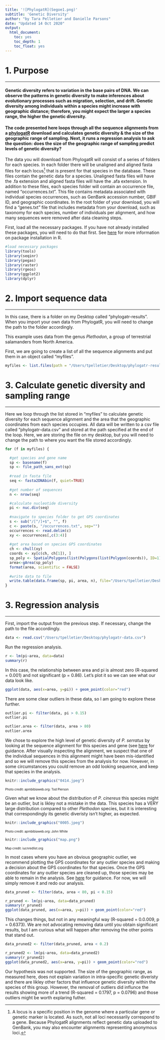 ```yaml
---
title: '![PhylogatR](Segoe1.png)' 
subtitle: 'Genetic Diversity'
author: "by Tara Pelletier and Danielle Parsons"
date: "Updated 14 Oct 2020"
output:
  html_document:
    toc: yes
    toc_depth: 1
    toc_float: yes
---
```

# 1. Purpose
***
#### **Genetic diversity** refers to variation in the base pairs of DNA. We can observe the patterns in genetic diversity to make inferences about evolutionary processes such as migration, selection, and drift. Genetic diversity among individuals within a species might increase with geographic distance; therefore, you might expect the larger a species range, the higher the genetic diversity.

#### The code presented here loops through all the sequence alignments from a [phylogatR](https://phylogatr.org/) download and calculates genetic diversity & the size of the geographic range of sampling. Next, it runs a regression analysis to ask the question: does the size of the geographic range of sampling predict levels of genetic diversity?

The data you will download from PhylogatR will consist of a series of folders for each species. In each folder there will be unaligned and aligned fasta files for each locus[^1] that is present for that species in the database. These files contain the genetic data for a species. Unaligned fasta files will have the .fa extension and aligned fasta files will have the .afa extension. In addition to these files, each species folder will contain an occurrence file, named "occurrences.txt". This file contains metadata associated with individual species occurrences, such as GenBank accession number, GBIF ID, and geographic coordinates. In the root folder of your download, you will find a "genes.txt" file that includes metadata from your download, such as taxonomy for each species, number of individuals per alignment, and how many sequences were removed after data cleaning steps.

[^1]: A locus is a specific position in the genome where a particular gene or genetic marker is located. As such, not all loci necessarily correspond to a gene. Because PhylogatR alignments reflect genetic data uploaded to GenBank, you may also encounter alignments representing anonymous loci.

First, load all the necessary packages. If you have not already installed these packages, you will need to do that first. See [here](https://www.neonscience.org/packages-in-r){target="_blank" rel="noopener"} for more information on package installation in R.

```r
#load necessary packages
library(tools)
library(seqinr)
library(pegas)
library(raster)
library(rgeos)
library(ggplot2)
library(dplyr)
```

# 2. Import sequence data
***
In this case, there is a folder on my Desktop called “phylogatr-results”. When you import your own data from PhylogatR, you will need to change the path to the folder accordingly.

This example uses data from the genus *Plethodon*, a group of terrestrial salamanders from North America.

First, we are going to create a list of all the sequence alignments and put them in an object called "myfiles". 
```r
myfiles <- list.files(path = "/Users/tpelletier/Desktop/phylogatr-results", pattern = ".afa", full.names=TRUE, recursive = TRUE)
```

# 3. Calculate genetic diversity and sampling range
***
Here we loop through the list stored in "myfiles" to calculate genetic diversity for each sequence alignment and the area that the geographic coordinates from each species occupies. All data will be written to a csv file called "phylogatr-data.csv" and stored at the path specified at the end of the loop. Here, we are storing the file on my desktop, but you will need to change the path to where you want the file stored accordingly.
```r
for (f in myfiles) {

  #get species and gene name
  sp <- basename(f)
  sp <- file_path_sans_ext(sp)
  
  #read in fasta file
  seq <- fasta2DNAbin(f, quiet=TRUE)
  
  #get number of sequences
  n <- nrow(seq)

  #calculate nucleotide diversity
  pi <- nuc.div(seq)
  
  #navigate to species folder to get GPS coordinates
  s <- sub("/[^/]+$", "", f)
  c <- paste(s, "/occurrences.txt", sep="")
  occurrences <- read.delim(c)
  xy <- occurrences[,c(3:4)]
    
  #get area based on species GPS coordinates
  ch <- chull(xy)
  coords <- xy[c(ch, ch[1]), ]
  sp_poly <- SpatialPolygons(list(Polygons(list(Polygon(coords)), ID=1)))
  area<-gArea(sp_poly)
  format(area, scientific = FALSE)
  
  #write data to file
  write.table(data.frame(sp, pi, area, n), file="/Users/tpelletier/Desktop/phylogatr-data.csv", quote=FALSE, row.names=FALSE, col.names=!file.exists("phylogatr-data.csv"), append=TRUE, sep=",")
}
```

# 3. Regression analysis
***
First, import the output from the previous step. If necessary, change the path to the file accordingly.
```r
data <- read.csv("/Users/tpelletier/Desktop/phylogatr-data.csv")
```

Run the regression analysis.
```r
r <- lm(pi~area, data=data)
summary(r)
```
In this case, the relationship between area and pi is almost zero (R-squared = 0.001) and not significant (p = 0.86). Let's plot it so we can see what our data look like.
```r
ggplot(data, aes(x=area, y=pi)) + geom_point(color="red")
```

There are some clear outliers in these data, so I am going to explore these further.
```r
outlier.pi <- filter(data, pi > 0.15)
outlier.pi
```
```r
outlier.area <- filter(data, area > 80)
outlier.area
```

We chose to explore the high level of genetic diversity of *P. serratus* by looking at the sequence alignment for this species and gene (see [here](https://phylogatr.org/assets/modules/Checking_Your_Data.html) for guidance. After visually inspecting the alignment, we suspect that one of the individual sequences in this alignment might have been mis-idantified and so we will remove this species from the analysis for now. However, in some circumstances you could remove an odd looking sequence, and keep that species in the analysis.

```r
knitr::include_graphics("0414.jpeg")
```
<font size="1"> Photo credit: apmbibiaweb.org: Tod Pierson </font>

Given what we know about the distribution of *P. cinereus* this species might be an outlier, but is likley not a mistake in the data. This species has a VERY large distribution compared to other *Plethodon* species, but it is interesting that correspondingly its genetic diveristy isn't higher, as expected.

```r
knitr::include_graphics("0005.jpeg")
```
<font size="1"> Photo credit: apmbibiaweb.org: John White </font>
```r
knitr::include_graphics("map.png")
```
<font size="1"> Map credit: iucnredlist.org </font>

In most cases where you have an obvious geographic outlier, we recommend plotting the GPS coordinates for any outlier species and making a decision about the GPS coordinates for that species. Once the GPS coordinates for any outlier species are cleaned up, those species may be able to remain in the analysis. See [here](https://phylogatr.org/assets/modules/Checking_Your_Data.html) for guidance. For now, we will simply remove it and redo our analysis. 

```r
data_pruned <- filter(data, area < 80, pi < 0.15)
```

```r
r_pruned <- lm(pi~area, data=data_pruned)
summary(r_pruned)
ggplot(data_pruned, aes(x=area, y=pi)) + geom_point(color="red")
```

This changes things, but not in any meaningful way (R-squared = 0.0.009, p = 0.6373). We are not advocating removing data until you obtain significant results, but I am curious what will happen after removing the other points that stand out. 

```r
data_pruned2 <- filter(data_pruned, area < 0.2)
```

```r
r_pruned2 <- lm(pi~area, data=data_pruned2)
summary(r_pruned2)
ggplot(data_pruned2, aes(x=area, y=pi)) + geom_point(color="red")
```

Our hypothesis was not supported. The size of the geographic range, as measured here, does not explain variation in intra-specific genetic diveristy and there are likley other factors that influence genetic diversity within the species of this group. However, the removal of outliers did influnce the results showing more of a trend (R-squared = 0.1797, p = 0.0796) and those outliers might be worth explaring futher.

